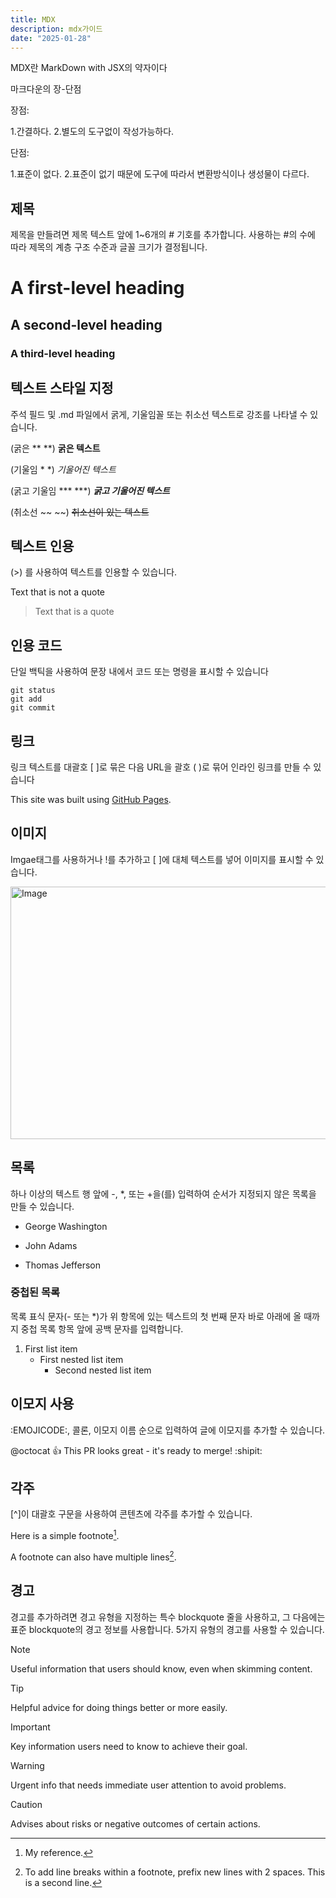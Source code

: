 ```yaml
---
title: MDX
description: mdx가이드
date: "2025-01-28"
---
```

MDX란 MarkDown with JSX의 약자이다 

마크다운의 장-단점

장점:

1.간결하다. 2.별도의 도구없이 작성가능하다.

단점: 

1.표준이 없다. 2.표준이 없기 때문에 도구에 따라서 변환방식이나 생성물이 다르다.

## 제목
제목을 만들려면 제목 텍스트 앞에 1~6개의 # 기호를 추가합니다. 사용하는 #의 수에 따라 제목의 계층 구조 수준과 글꼴 크기가 결정됩니다.
# A first-level heading
## A second-level heading
### A third-level heading

## 텍스트 스타일 지정
주석 필드 및 .md 파일에서 굵게, 기울임꼴 또는 취소선 텍스트로 강조를 나타낼 수 있습니다.

(굵은 ** **)
**굵은 텍스트**

(기울임 * *)
*기울어진 텍스트*

(굵고 기울임 *** ***)
***굵고 기울어진 텍스트*** 

(취소선 ~~ ~~)
~~취소선이 있는 텍스트~~

## 텍스트 인용
(>) 를 사용하여 텍스트를 인용할 수 있습니다.

Text that is not a quote

> Text that is a quote

## 인용 코드
단일 백틱을 사용하여 문장 내에서 코드 또는 명령을 표시할 수 있습니다

```
git status
git add
git commit
```

## 링크
링크 텍스트를 대괄호 [ ]로 묶은 다음 URL을 괄호 ( )로 묶어 인라인 링크를 만들 수 있습니다

This site was built using [GitHub Pages](https://pages.github.com/).

## 이미지
Imgae태그를 사용하거나 !를 추가하고 [ ]에 대체 텍스트를 넣어 이미지를 표시할 수 있습니다.

<Image src="/blog-post-4.jpg" width="718" height="404" alt="Image" />

## 목록
하나 이상의 텍스트 행 앞에 -, *, 또는 +을(를) 입력하여 순서가 지정되지 않은 목록을 만들 수 있습니다.

- George Washington
* John Adams
+ Thomas Jefferson

### 중첩된 목록
목록 표식 문자(- 또는 *)가 위 항목에 있는 텍스트의 첫 번째 문자 바로 아래에 올 때까지 중첩 목록 항목 앞에 공백 문자를 입력합니다.

1. First list item
   - First nested list item
     - Second nested list item

## 이모지 사용
:EMOJICODE:, 콜론, 이모지 이름 순으로 입력하여 글에 이모지를 추가할 수 있습니다.

@octocat :+1: This PR looks great - it's ready to merge! :shipit:

## 각주 
[^]이 대괄호 구문을 사용하여 콘텐츠에 각주를 추가할 수 있습니다.

Here is a simple footnote[^1].

A footnote can also have multiple lines[^2].

[^1]: My reference.
[^2]: To add line breaks within a footnote, prefix new lines with 2 spaces.
  This is a second line.

## 경고
경고를 추가하려면 경고 유형을 지정하는 특수 blockquote 줄을 사용하고, 그 다음에는 표준 blockquote의 경고 정보를 사용합니다. 5가지 유형의 경고를 사용할 수 있습니다.

> [!NOTE]
> Useful information that users should know, even when skimming content.

> [!TIP]
> Helpful advice for doing things better or more easily.

> [!IMPORTANT]
> Key information users need to know to achieve their goal.

> [!WARNING]
> Urgent info that needs immediate user attention to avoid problems.

> [!CAUTION]
> Advises about risks or negative outcomes of certain actions.
